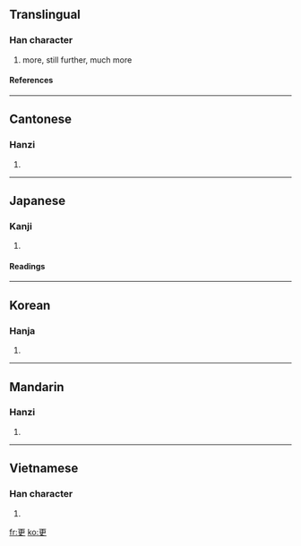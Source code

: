 {{see|更}}

==Translingual==
===Han character===
{{Han char|rn=73|rad=曰|as=03|sn=7|four=1050<sub>6</sub>|canj=一中田大 (MLWK)}}
# more, still further, much more
====References====
{{Han ref|kx=0502.060|dkj=14283|dj=0874.040|hdz=10020.020|uh=66F4|ud=26356|bh=A7F3|bd=42995}}
----
==Cantonese==
===Hanzi===
{{yue-hanzi|jyut=|y=ang1, gang1 gang3}}
# {{defn|Cantonese}}
----
== Japanese ==
===Kanji===
{{ja-kanji|grade=c|rs=一06}}
# {{defn|Japanese}} 
====Readings====
{{ja-readings|on=[[こう]] (kō)|kun=[[さら]] (sara), [[ふける]] (fukeru), [[あらためる]] (aratameru)}}
----
==Korean==
===Hanja===
{{ko-hanja|hangeul=[[경]], [[갱]]|eumhun=|rv=gyeong, gaeng|mr=kyŏng, kaeng|y=kyeng, kayng}}
# {{defn|Korean}}
----
==Mandarin==
===Hanzi===
{{cmn-hanzi|pin=[[gēng]] ([[geng1]]), [[gèng]] ([[geng4]])|wg=keng<sup>1</sup>, keng<sup>4</sup>}}
# {{defn|Mandarin}}
----
==Vietnamese==
===Han character===
{{vi-hantu|canh, cánh}}
# {{defn|Vietnamese}}

[[fr:更]]
[[ko:更]]